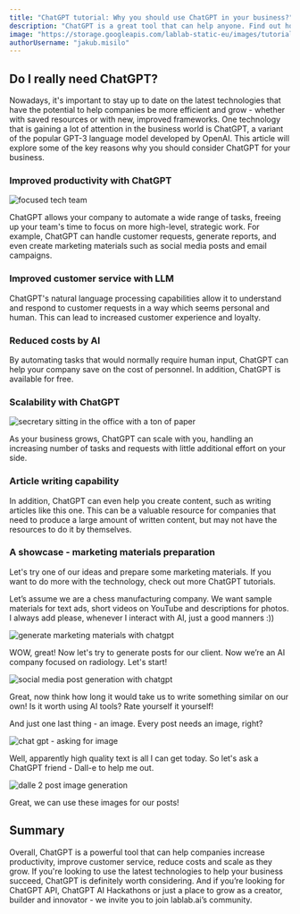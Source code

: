 ```yaml
---
title: "ChatGPT tutorial: Why you should use ChatGPT in your business?"
description: "ChatGPT is a great tool that can help anyone. Find out how you can use it to improve your work! "
image: "https://storage.googleapis.com/lablab-static-eu/images/tutorials/why-use-chatgpt-bus.jpg"
authorUsername: "jakub.misilo"
---
```

 
## Do I really need ChatGPT?
 
Nowadays, it's important to stay up to date on the latest technologies that have the potential to help companies be more efficient and grow - whether with saved resources or with new, improved frameworks. One technology that is gaining a lot of attention in the business world is ChatGPT, a variant of the popular GPT-3 language model developed by OpenAI. This article will explore some of the key reasons why you should consider ChatGPT for your business.
 
### Improved productivity with ChatGPT
 
<Img src="https://storage.googleapis.com/lablab-static-eu/images/tutorials/chatgpt_why_use_in_bus_1.png" alt="focused tech team" />
 
ChatGPT allows your company to automate a wide range of tasks, freeing up your team's time to focus on more high-level, strategic work. For example, ChatGPT can handle customer requests, generate reports, and even create marketing materials such as social media posts and email campaigns.
 
### Improved customer service with LLM
 
ChatGPT's natural language processing capabilities allow it to understand and respond to customer requests in a way which seems personal and human. This can lead to increased customer experience and loyalty.
 
### Reduced costs by AI
 
By automating tasks that would normally require human input, ChatGPT can help your company save on the cost of personnel. In addition, ChatGPT is available for free.
 
### Scalability with ChatGPT
 
<Img src="https://storage.googleapis.com/lablab-static-eu/images/tutorials/chatgpt_why_use_in_bus_2.png" alt="secretary sitting in the office with a ton of paper"/>
 
As your business grows, ChatGPT can scale with you, handling an increasing number of tasks and requests with little additional effort on your side.
 
### Article writing capability
 
In addition, ChatGPT can even help you create content, such as writing articles like this one. This can be a valuable resource for companies that need to produce a large amount of written content, but may not have the resources to do it by themselves.
 
### A showcase - marketing materials preparation
 
Let's try one of our ideas and prepare some marketing materials. If you want to do more with the technology, check out more ChatGPT tutorials.
 
Let’s assume we are a chess manufacturing company. We want sample materials for text ads, short videos on YouTube and descriptions for photos.
I always add please, whenever I interact with AI, just a good manners :))
 
<Img src="https://storage.googleapis.com/lablab-static-eu/images/tutorials/mark_mats.png" alt="generate marketing materials with chatgpt" caption="How to generate marketing materials with ChatGPT?" />
 
WOW, great! Now let's try to generate posts for our client. Now we’re an AI company focused on radiology. Let's start!
 
<Img src="https://storage.googleapis.com/lablab-static-eu/images/tutorials/bus_ideas.png" alt="social media post generation with chatgpt" caption="Let's generate some social media posts with ChatGPT!" />
 
Great, now think how long it would take us to write something similar on our own! Is it worth using AI tools? Rate yourself it yourself!
 
And just one last thing - an image. Every post needs an image, right?

<Img src="https://storage.googleapis.com/lablab-static-eu/images/tutorials/img_radio_1.png" alt="chat gpt - asking for image" />

Well, apparently high quality text is all I can get today. So let's ask a ChatGPT friend - Dall-e to help me out.

<Img src="https://storage.googleapis.com/lablab-static-eu/images/tutorials/img_radio_2.png" alt="dalle 2 post image generation" />

Great, we can use these images for our posts!
 
## Summary
 
Overall, ChatGPT is a powerful tool that can help companies increase productivity, improve customer service, reduce costs and scale as they grow. If you're looking to use the latest technologies to help your business succeed, ChatGPT is definitely worth considering. And if you’re looking for ChatGPT API, ChatGPT AI Hackathons or just a place to grow as a creator, builder and innovator - we invite you to join lablab.ai’s community.